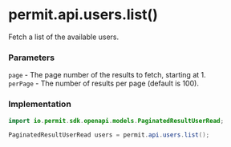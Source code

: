 # permit.api.users.list()

Fetch a list of the available users.

### Parameters

`page` - The page number of the results to fetch, starting at 1.<br/>
`perPage` - The number of results per page (default is 100).<br/>

### Implementation

```java
import io.permit.sdk.openapi.models.PaginatedResultUserRead;

PaginatedResultUserRead users = permit.api.users.list();
```
